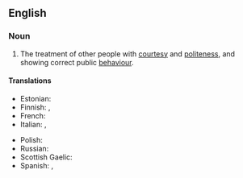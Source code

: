 ==English==

===Noun===
{{en-plural noun}}

# The treatment of other people with [[courtesy]] and [[politeness]], and showing correct public [[behaviour]].
#: {{ux|en|In most countries, it is considered '''good manners''' to offer your seat to an elderly person on crowded public transport.}}
#: {{ant|en|bad manners}}

====Translations====
{{trans-top|treatment of other people with courtesy and politeness}}
* Estonian: {{t|et|head kombed}}
* Finnish: {{t|fi|hyvät tavat|p}}, {{t|fi|hyvä käytös}}
* French: {{t+|fr|bonnes manières|f-p}}
* Italian: {{t|it|buone maniere|f-p}}, {{t+|it|galateo|m}}
{{trans-mid}}
* Polish: {{t+|pl|dobre maniery|f-p}}
* Russian: {{t|ru|хоро́шие мане́ры|f-p}}
* Scottish Gaelic: {{t|gd|modh|m|f}}
* Spanish: {{t+|es|cortesía|f}}, {{t|es|buenos modales|m-p}}
{{trans-bottom}}